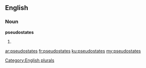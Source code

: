 ==English==

===Noun===
'''pseudostates'''

# {{plural of|pseudostate}}

[[Category:English plurals]]

[[ar:pseudostates]]
[[fr:pseudostates]]
[[ku:pseudostates]]
[[my:pseudostates]]